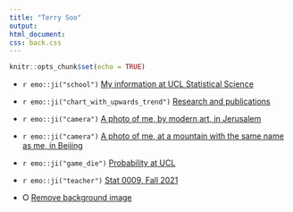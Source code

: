 ```yaml
---
title: "Terry Soo"
output: 
html_document: 
css: back.css
---
```

<link rel="apple-touch-icon" sizes="180x180" href="https://tsoo-math.github.io/apple-touch-icon.png">
<link rel="icon" type="image/png" sizes="32x32" href="/https://tsoo-math.github.io/favicon-32x32.png">
<link rel="icon" type="image/png" sizes="16x16" href="https://tsoo-math.github.io/favicon-16x16.png">
<link rel="manifest" href="https://tsoo-math.github.io/site.webmanifest">

```r
knitr::opts_chunk$set(echo = TRUE)
```

* `r emo::ji("school")` [My information at UCL Statistical Science](https://www.ucl.ac.uk/statistics/dr-terry-soo)



*  `r emo::ji("chart_with_upwards_trend")` [Research and publications](https://tsoo-math.github.io/m3/research.html)



* `r emo::ji("camera")` [A photo of me, by modern art, in Jerusalem](https://tsoo-math.github.io/m3/tsrain.jpg)


* `r emo::ji("camera")` [A photo of me, at a mountain with the same name as me, in Beijing](https://tsoo-math.github.io/m3/terrysoo.htm)



* `r emo::ji("game_die")` [Probability at UCL](https://sites.google.com/view/probability-at-ucl/home?authuser=0)



* `r emo::ji("teacher")` [Stat 0009, Fall 2021](https://nbviewer.org/url/tsoo-math.github.io/ucl2/skeleton2021.ipynb)

* &#x2B58; [Remove background image](https://tsoo-math.github.io/index-noback.html)



